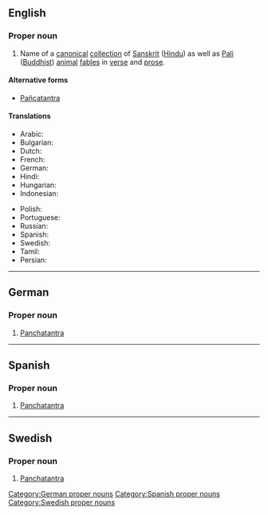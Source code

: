 ==English==

===Proper noun===
{{wikipedia}}
{{en-proper noun}}

# Name of a [[canonical]] [[collection]] of [[Sanskrit]] ([[Hindu]]) as well as [[Pali]] ([[Buddhist]]) [[animal]] [[fable]]s in [[verse]] and [[prose]].

====Alternative forms====
* [[Pañcatantra]]

====Translations====
{{trans-top|a collection of Sanskrit and Pali animal fables in verse and prose}}
* Arabic: {{t|ar|كليلة ودمنة}}
* Bulgarian: {{t|bg|Панчатантра}}
* Dutch: {{t|nl|Pañcatantra}}
* French: {{t+|fr|Pañchatantra}}
* German: {{t|de|Panchatantra}}
* Hindi: {{t|hi|पंचतंत्र}}
* Hungarian: {{t|hu|Pancsatantra}}
* Indonesian: {{t|id|Pañcatantra}}
{{trans-mid}}
* Polish: {{t|pl|Pańćatantra}}
* Portuguese: {{t|pt|Panchatantra|m}}
* Russian: {{t|ru|Панчата́нтра|f|sc=Cyrl}}
* Spanish: {{t|es|Panchatantra}}
* Swedish: {{t|sv|Panchatantra}}
* Tamil: {{t|ta|பஞ்சதந்திரம்}}
* Persian: {{t-check|fa|کلیله و دمنه}}
{{trans-bottom}}

----

==German==

===Proper noun===
{{head|de|proper nouns}}

# [[Panchatantra#English|Panchatantra]]

[[Category:German proper nouns]]

----

==Spanish==

===Proper noun===
{{head|es|proper nouns}}

# [[Panchatantra#English|Panchatantra]]

[[Category:Spanish proper nouns]]

----

==Swedish==

===Proper noun===
{{head|sv|proper nouns}}

# [[Panchatantra#English|Panchatantra]]

[[Category:Swedish proper nouns]]